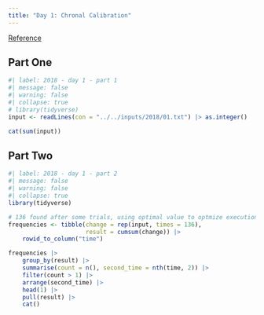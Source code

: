 ```yaml
---
title: "Day 1: Chronal Calibration"
---
```


[Reference](https://adventofcode.com/2018/day/1)

## Part One

```r
#| label: 2018 - day 1 - part 1
#| message: false
#| warning: false
#| collapse: true
# library(tidyverse)
input <- readLines(con = "../../inputs/2018/01.txt") |> as.integer()

cat(sum(input))
```

## Part Two

```r
#| label: 2018 - day 1 - part 2
#| message: false
#| warning: false
#| collapse: true
library(tidyverse)

# 136 found after some trials, using optimal value to optmize execution
frequencies <- tibble(change = rep(input, times = 136),
                      result = cumsum(change)) |> 
    rowid_to_column("time")

frequencies |> 
    group_by(result) |> 
    summarise(count = n(), second_time = nth(time, 2)) |> 
    filter(count > 1) |> 
    arrange(second_time) |> 
    head(1) |> 
    pull(result) |> 
    cat()
```
